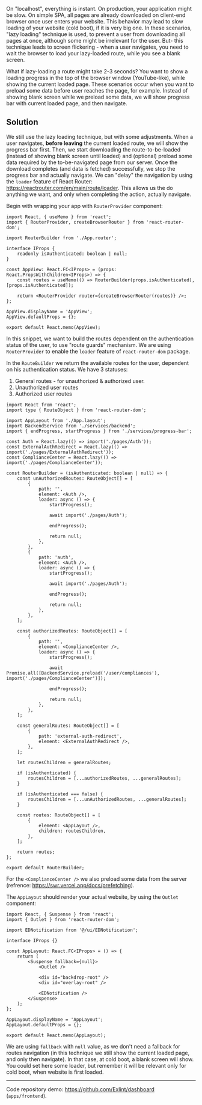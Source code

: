 On "localhost", everything is instant. On production, your application might be slow. On simple SPA, all pages are already downloaded on client-end browser once user enters your website. This behavior may lead to slow loading of your website (cold boot), if it is very big one. In these scenarios, "lazy loading" technique is used, to prevent a user from downloading all pages at once, although some might be irrelevant for the user. But- this technique leads to screen flickering - when a user navigates, you need to wait the browser to load your lazy-loaded route, while you see a blank screen.

What if lazy-loading a route might take 2-3 seconds? You want to show a loading progress in the top of the browser window (YouTube-like), while showing the current loaded page. These scenarios occur when you want to preload some data before user reaches the page, for example. Instead of showing blank screen while we preload some data, we will show progress bar with current loaded page, and then navigate.

## Solution

We still use the lazy loading technique, but with some adjustments. When a user navigates, **before leaving** the current loaded route, we will show the progress bar first. Then, we start downloading the route-to-be-loaded (instead of showing blank screen until loaded) and (optional) preload some data required by the to-be-navigated page from our server. Once the download completes (and data is fetched) successfully, we stop the progress bar and actually navigate.
We can "delay" the navigation by using the `loader` feature of React Router: https://reactrouter.com/en/main/route/loader. This allows us the do anything we want, and only when completing the action, actually navigate.

Begin with wrapping your app with `RouterProvider` component:

```tsx
import React, { useMemo } from 'react';
import { RouterProvider, createBrowserRouter } from 'react-router-dom';

import RouterBuilder from './App.router';

interface IProps {
	readonly isAuthenticated: boolean | null;
}

const AppView: React.FC<IProps> = (props: React.PropsWithChildren<IProps>) => {
	const routes = useMemo(() => RouterBuilder(props.isAuthenticated), [props.isAuthenticated]);

	return <RouterProvider router={createBrowserRouter(routes)} />;
};

AppView.displayName = 'AppView';
AppView.defaultProps = {};

export default React.memo(AppView);
```

In this snippet, we want to build the routes dependent on the authentication status of the user, to use "route guards" mechanism. We are using `RouterProvider` to enable the `loader` feature of `react-router-dom` package.

In the `RouteBuilder` we return the available routes for the user, dependent on his authentication status. We have 3 statuses:

1. General routes - for unauthorized & authorized user.
2. Unauthorized user routes
3. Authorized user routes

```tsx
import React from 'react';
import type { RouteObject } from 'react-router-dom';

import AppLayout from './App.layout';
import BackendService from './services/backend';
import { endProgress, startProgress } from './services/progress-bar';

const Auth = React.lazy(() => import('./pages/Auth'));
const ExternalAuthRedirect = React.lazy(() => import('./pages/ExternalAuthRedirect'));
const ComplianceCenter = React.lazy(() => import('./pages/ComplianceCenter'));

const RouterBuilder = (isAuthenticated: boolean | null) => {
	const unAuthorizedRoutes: RouteObject[] = [
		{
			path: '',
			element: <Auth />,
			loader: async () => {
				startProgress();

				await import('./pages/Auth');

				endProgress();

				return null;
			},
		},
		{
			path: 'auth',
			element: <Auth />,
			loader: async () => {
				startProgress();

				await import('./pages/Auth');

				endProgress();

				return null;
			},
		},
	];

	const authorizedRoutes: RouteObject[] = [
		{
			path: '',
			element: <ComplianceCenter />,
			loader: async () => {
				startProgress();

				await Promise.all([BackendService.preload('/user/compliances'), import('./pages/ComplianceCenter')]);

				endProgress();

				return null;
			},
		},
	];

	const generalRoutes: RouteObject[] = [
		{
			path: 'external-auth-redirect',
			element: <ExternalAuthRedirect />,
		},
	];

	let routesChildren = generalRoutes;

	if (isAuthenticated) {
		routesChildren = [...authorizedRoutes, ...generalRoutes];
	}

	if (isAuthenticated === false) {
		routesChildren = [...unAuthorizedRoutes, ...generalRoutes];
	}

	const routes: RouteObject[] = [
		{
			element: <AppLayout />,
			children: routesChildren,
		},
	];

	return routes;
};

export default RouterBuilder;
```

For the `<ComplianceCenter />` we also preload some data from the server (refrence: https://swr.vercel.app/docs/prefetching).

The `AppLayout` should render your actual website, by using the `Outlet` component:

```tsx
import React, { Suspense } from 'react';
import { Outlet } from 'react-router-dom';

import EDNotification from '@/ui/EDNotification';

interface IProps {}

const AppLayout: React.FC<IProps> = () => {
	return (
		<Suspense fallback={null}>
			<Outlet />

			<div id="backdrop-root" />
			<div id="overlay-root" />

			<EDNotification />
		</Suspense>
	);
};

AppLayout.displayName = 'AppLayout';
AppLayout.defaultProps = {};

export default React.memo(AppLayout);
```

We are using `fallback` with `null` value, as we don't need a fallback for routes navigation (in this technique we still show the current loaded page, and only then navigate). In that case, at cold boot, a blank screen will show. You could set here some loader, but remember it will be relevant only for cold boot, when website is first loaded.

---

Code repository demo: https://github.com/Exlint/dashboard (`apps/frontend`).
